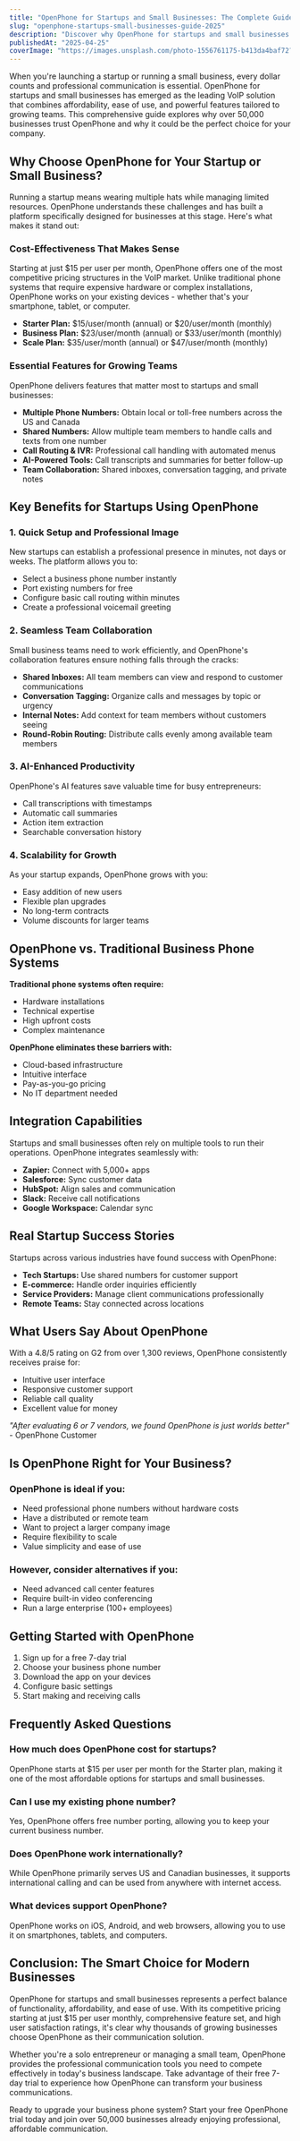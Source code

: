 ```yaml
---
title: "OpenPhone for Startups and Small Businesses: The Complete Guide in 2025"
slug: "openphone-startups-small-businesses-guide-2025"
description: "Discover why OpenPhone for startups and small businesses is the top-rated phone system choice in 2025. Learn about features, pricing, and benefits for teams"
publishedAt: "2025-04-25"
coverImage: "https://images.unsplash.com/photo-1556761175-b413da4baf72?ixlib=rb-1.2.1&auto=format&fit=crop&w=1200&q=80"
---
```


When you're launching a startup or running a small business, every dollar counts and professional communication is essential. OpenPhone for startups and small businesses has emerged as the leading VoIP solution that combines affordability, ease of use, and powerful features tailored to growing teams. This comprehensive guide explores why over 50,000 businesses trust OpenPhone and why it could be the perfect choice for your company.

<SoftwareCard slug="openphone" />

## Why Choose OpenPhone for Your Startup or Small Business?

Running a startup means wearing multiple hats while managing limited resources. OpenPhone understands these challenges and has built a platform specifically designed for businesses at this stage. Here's what makes it stand out:

### Cost-Effectiveness That Makes Sense

Starting at just $15 per user per month, OpenPhone offers one of the most competitive pricing structures in the VoIP market. Unlike traditional phone systems that require expensive hardware or complex installations, OpenPhone works on your existing devices - whether that's your smartphone, tablet, or computer.

- **Starter Plan:** $15/user/month (annual) or $20/user/month (monthly)
- **Business Plan:** $23/user/month (annual) or $33/user/month (monthly)
- **Scale Plan:** $35/user/month (annual) or $47/user/month (monthly)

### Essential Features for Growing Teams

OpenPhone delivers features that matter most to startups and small businesses:

- **Multiple Phone Numbers:** Obtain local or toll-free numbers across the US and Canada
- **Shared Numbers:** Allow multiple team members to handle calls and texts from one number
- **Call Routing & IVR:** Professional call handling with automated menus
- **AI-Powered Tools:** Call transcripts and summaries for better follow-up
- **Team Collaboration:** Shared inboxes, conversation tagging, and private notes

## Key Benefits for Startups Using OpenPhone

### 1. Quick Setup and Professional Image

New startups can establish a professional presence in minutes, not days or weeks. The platform allows you to:

- Select a business phone number instantly
- Port existing numbers for free
- Configure basic call routing within minutes
- Create a professional voicemail greeting

### 2. Seamless Team Collaboration

Small business teams need to work efficiently, and OpenPhone's collaboration features ensure nothing falls through the cracks:

- **Shared Inboxes:** All team members can view and respond to customer communications
- **Conversation Tagging:** Organize calls and messages by topic or urgency
- **Internal Notes:** Add context for team members without customers seeing
- **Round-Robin Routing:** Distribute calls evenly among available team members

### 3. AI-Enhanced Productivity

OpenPhone's AI features save valuable time for busy entrepreneurs:

- Call transcriptions with timestamps
- Automatic call summaries
- Action item extraction
- Searchable conversation history

### 4. Scalability for Growth

As your startup expands, OpenPhone grows with you:

- Easy addition of new users
- Flexible plan upgrades
- No long-term contracts
- Volume discounts for larger teams

## OpenPhone vs. Traditional Business Phone Systems

**Traditional phone systems often require:**
- Hardware installations
- Technical expertise
- High upfront costs
- Complex maintenance

**OpenPhone eliminates these barriers with:**
- Cloud-based infrastructure
- Intuitive interface
- Pay-as-you-go pricing
- No IT department needed

## Integration Capabilities

Startups and small businesses often rely on multiple tools to run their operations. OpenPhone integrates seamlessly with:

- **Zapier:** Connect with 5,000+ apps
- **Salesforce:** Sync customer data
- **HubSpot:** Align sales and communication
- **Slack:** Receive call notifications
- **Google Workspace:** Calendar sync

## Real Startup Success Stories

Startups across various industries have found success with OpenPhone:

- **Tech Startups:** Use shared numbers for customer support
- **E-commerce:** Handle order inquiries efficiently
- **Service Providers:** Manage client communications professionally
- **Remote Teams:** Stay connected across locations

## What Users Say About OpenPhone

With a 4.8/5 rating on G2 from over 1,300 reviews, OpenPhone consistently receives praise for:

- Intuitive user interface
- Responsive customer support
- Reliable call quality
- Excellent value for money

*"After evaluating 6 or 7 vendors, we found OpenPhone is just worlds better"* - OpenPhone Customer

## Is OpenPhone Right for Your Business?

### OpenPhone is ideal if you:

- Need professional phone numbers without hardware costs
- Have a distributed or remote team
- Want to project a larger company image
- Require flexibility to scale
- Value simplicity and ease of use

### However, consider alternatives if you:

- Need advanced call center features
- Require built-in video conferencing
- Run a large enterprise (100+ employees)

## Getting Started with OpenPhone

1. Sign up for a free 7-day trial
2. Choose your business phone number
3. Download the app on your devices
4. Configure basic settings
5. Start making and receiving calls

## Frequently Asked Questions

### How much does OpenPhone cost for startups?

OpenPhone starts at $15 per user per month for the Starter plan, making it one of the most affordable options for startups and small businesses.

### Can I use my existing phone number?

Yes, OpenPhone offers free number porting, allowing you to keep your current business number.

### Does OpenPhone work internationally?

While OpenPhone primarily serves US and Canadian businesses, it supports international calling and can be used from anywhere with internet access.

### What devices support OpenPhone?

OpenPhone works on iOS, Android, and web browsers, allowing you to use it on smartphones, tablets, and computers.

## Conclusion: The Smart Choice for Modern Businesses

OpenPhone for startups and small businesses represents a perfect balance of functionality, affordability, and ease of use. With its competitive pricing starting at just $15 per user monthly, comprehensive feature set, and high user satisfaction ratings, it's clear why thousands of growing businesses choose OpenPhone as their communication solution.

Whether you're a solo entrepreneur or managing a small team, OpenPhone provides the professional communication tools you need to compete effectively in today's business landscape. Take advantage of their free 7-day trial to experience how OpenPhone can transform your business communications.

Ready to upgrade your business phone system? Start your free OpenPhone trial today and join over 50,000 businesses already enjoying professional, affordable communication.
